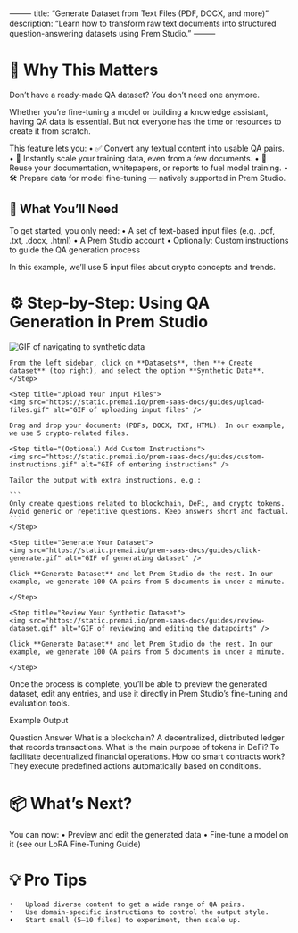 
⸻
title: “Generate Dataset from Text Files (PDF, DOCX, and more)”
description: “Learn how to transform raw text documents into structured question-answering datasets using Prem Studio.”
⸻

# 🧠 Why This Matters

Don’t have a ready-made QA dataset? You don’t need one anymore.

Whether you’re fine-tuning a model or building a knowledge assistant, having QA data is essential. But not everyone has the time or resources to create it from scratch.

This feature lets you:
	•	✅ Convert any textual content into usable QA pairs.
	•	🚀 Instantly scale your training data, even from a few documents.
	•	🔄 Reuse your documentation, whitepapers, or reports to fuel model training.
	•	🛠️ Prepare data for model fine-tuning — natively supported in Prem Studio.


## 📁 What You’ll Need

To get started, you only need:
	•	A set of text-based input files (e.g. .pdf, .txt, .docx, .html)
	•	A Prem Studio account
	•	Optionally: Custom instructions to guide the QA generation process

In this example, we’ll use 5 input files about crypto concepts and trends.


# ⚙️ Step-by-Step: Using QA Generation in Prem Studio

<Steps>
    <Step title="Create Dataset from the Datasets Section">
    <img src="https://static.premai.io/prem-saas-docs/guides/nav-to-sd.gif" alt="GIF of navigating to synthetic data" />


    From the left sidebar, click on **Datasets**, then **+ Create dataset** (top right), and select the option **Synthetic Data**.
    </Step>

    <Step title="Upload Your Input Files">
    <img src="https://static.premai.io/prem-saas-docs/guides/upload-files.gif" alt="GIF of uploading input files" />

    Drag and drop your documents (PDFs, DOCX, TXT, HTML). In our example, we use 5 crypto-related files.

    <Step title="(Optional) Add Custom Instructions">
    <img src="https://static.premai.io/prem-saas-docs/guides/custom-instructions.gif" alt="GIF of entering instructions" />

    Tailor the output with extra instructions, e.g.:

    ```
    Only create questions related to blockchain, DeFi, and crypto tokens. Avoid generic or repetitive questions. Keep answers short and factual.
    ```
    </Step>

    <Step title="Generate Your Dataset">
    <img src="https://static.premai.io/prem-saas-docs/guides/click-generate.gif" alt="GIF of generating dataset" />

    Click **Generate Dataset** and let Prem Studio do the rest. In our example, we generate 100 QA pairs from 5 documents in under a minute.

    </Step>

    <Step title="Review Your Synthetic Dataset">
    <img src="https://static.premai.io/prem-saas-docs/guides/review-dataset.gif" alt="GIF of reviewing and editing the datapoints" />

    Click **Generate Dataset** and let Prem Studio do the rest. In our example, we generate 100 QA pairs from 5 documents in under a minute.

    </Step>

</Steps>


Once the process is complete, you’ll be able to preview the generated dataset, edit any entries, and use it directly in Prem Studio’s fine-tuning and evaluation tools.


Example Output

Question	Answer
What is a blockchain?	A decentralized, distributed ledger that records transactions.
What is the main purpose of tokens in DeFi?	To facilitate decentralized financial operations.
How do smart contracts work?	They execute predefined actions automatically based on conditions.



# 📦 What’s Next?

You can now:
	•	Preview and edit the generated data
	•	Fine-tune a model on it (see our LoRA Fine-Tuning Guide)


# 💡 Pro Tips
	•	Upload diverse content to get a wide range of QA pairs.
	•	Use domain-specific instructions to control the output style.
	•	Start small (5–10 files) to experiment, then scale up.


